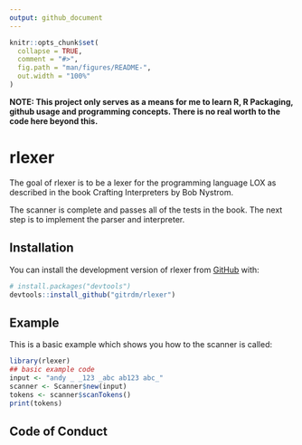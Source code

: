```yaml
---
output: github_document
---
```


<!-- README.md is generated from README.Rmd. Please edit that file -->

```r
knitr::opts_chunk$set(
  collapse = TRUE,
  comment = "#>",
  fig.path = "man/figures/README-",
  out.width = "100%"
)
```

**NOTE: This project  only serves as a means for me to learn R, R Packaging, github usage and programming concepts. There is no real worth to the code here beyond this.**

# rlexer

<!-- badges: start -->
<!-- badges: end -->

The goal of rlexer is to be a lexer for the programming language LOX as described in the book Crafting Interpreters by Bob Nystrom. 

The scanner is complete and passes all of the tests in the book. The next step is to implement the parser and interpreter.

## Installation

You can install the development version of rlexer from [GitHub](https://github.com/) with:

``` r
# install.packages("devtools")
devtools::install_github("gitrdm/rlexer")
```

## Example

This is a basic example which shows you how to the scanner is called:

```r
library(rlexer)
## basic example code
input <- "andy _ _123 _abc ab123 abc_"
scanner <- Scanner$new(input)
tokens <- scanner$scanTokens() 
print(tokens)
```

## Code of Conduct

